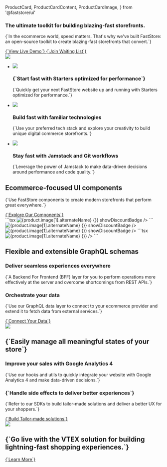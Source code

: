   ProductCard,
  ProductCardContent,
  ProductCardImage,
} from '@faststore/ui'


<main className="nx-main">
  <section className="nx-hero">
    <div className="nx-hero-wrapper nx-lading-grid">
      <article>
        <h1>The ultimate toolkit for building blazing-fast storefronts.</h1>
        <p>
          {`In the ecommerce world, speed matters. That's why we've built
          FastStore: an open-source toolkit to create blazing-fast
          storefronts that convert.`}
        </p>
        <div className="nx-hero-buttons">
          <a
            href="https://starter.vtex.app"
            target="_blank"
            className="nx-button nx-button-primary inverse"
          >
            {`View Live Demo`}
          </a>
          <a
            href="https://docs.google.com/forms/d/e/1FAIpQLSfmNyT5BepQw2AFyHnrI9-4fqvkOTWvdeBLdkQgxhQ2r0-g4A/viewform"
            target="_blank"
            class="nx-button nx-button-tertiary"
          >
            {`Join Waiting List`}
          </a>
        </div>
      </article>
      <img src="https://vtexhelp.vtexassets.com/assets/docs/src/newperf___473c0852ff70a357649f54f62eb968d1.png" />
    </div>
  </section>
  <section className="nx-features">
    <ul className="nx-lading-grid">
      <li>
        <img src="https://vtexhelp.vtexassets.com/assets/docs/src/rocket___425b51e066a4b8056c14509077fbb307.png" />
        <h3 className="nx-h3">{`Start fast with Starters optimized for performance`}</h3>
        <p>
          {`Quickly get your next FastStore website up and running with Starters optimized for performance.`}
        </p>
      </li>
      <li>
        <img src="https://vtexhelp.vtexassets.com/assets/docs/src/code___701a3a9cf0b330050cdc8c6c6ede0154.png" />
        <h3 className="nx-h3">Build fast with familiar technologies</h3>
        <p>
          {`Use your preferred tech stack and explore your creativity to build unique digital commerce storefronts.`}
        </p>
      </li>
      <li>
        <img src="https://vtexhelp.vtexassets.com/assets/docs/src/data-icon___7fd96a00b6b64a90fcc756a144ea061e.png" />
        <h3 className="nx-h3">Stay fast with Jamstack and Git workflows</h3>
        <p>
          {`Leverage the power of Jamstack to make data-driven decisions around performance and code quality.`}
        </p>
      </li>
    </ul>
  </section>
  <section className="nx-section nx-section-components">
    <div className="nx-section-wrapper nx-lading-grid">
      <article>
        <h2 className="nx-h2">Ecommerce-focused UI components</h2>
        <p>
          {`Use FastStore components to create modern storefronts that perform great everywhere.`}
        </p>
        <a
          href="/components"
          target="_blank"
          className="nx-button nx-button-primary"
        >
          {`Explore Our Components`}
        </a>
      </article>
      <div className="nx-section-code-desktop">
        ```tsx
        <ProductCard bordered>
          <ProductCardImage>
            <img
              data-fs-image
              src={product.image[1].url}
              alt={product.image[1].alternateName}
            />
          </ProductCardImage>
          <ProductCardContent
            title={product.isVariantOf.name}
            price={{
              value: product.offers.offers[0].price,
              listPrice: product.offers.offers[0].listPrice,
              formatter: useFormattedPrice,
            }}
            ratingValue={3.5}
            onButtonClick={() => {}}
            showDiscountBadge
          />
        </ProductCard>
        ```
        <OverviewSection>
          <ProductCard bordered>
            <ProductCardImage>
              <img
                data-fs-image
                src={product.image[1].url}
                alt={product.image[1].alternateName}
              />
            </ProductCardImage>
            <ProductCardContent
              title={product.isVariantOf.name}
              price={{
                value: product.offers.offers[0].price,
                listPrice: product.offers.offers[0].listPrice,
                formatter: useFormattedPrice,
              }}
              ratingValue={3.5}
              onButtonClick={() => {}}
              showDiscountBadge
            />
          </ProductCard>
        </OverviewSection>
      </div>
      <div className="nx-section-code-mobile">
        <Tabs items={['Example', 'Code']} defaultIndex="0">
          <Tab>
            <OverviewSection>
              <ProductCard bordered>
                <ProductCardImage>
                  <img
                    data-fs-image
                    src={product.image[1].url}
                    alt={product.image[1].alternateName}
                  />
                </ProductCardImage>
                <ProductCardContent
                  title={product.isVariantOf.name}
                  price={{
                    value: product.offers.offers[0].price,
                    listPrice: product.offers.offers[0].listPrice,
                    formatter: useFormattedPrice,
                  }}
                  ratingValue={3.5}
                  onButtonClick={() => {}}
                  showDiscountBadge
                />
              </ProductCard>
            </OverviewSection>
          </Tab>
          <Tab>
            ```tsx
            <ProductCard>
              <ProductCardImage>
                <img
                  data-fs-image
                  src={product.image[1].url}
                  alt={product.image[1].alternateName}
                />
              </ProductCardImage>
              <ProductCardContent
                title={product.isVariantOf.name}
                price={{
                  value: product.offers.offers[0].price,
                  listPrice: product.offers.offers[0].listPrice,
                  formatter: useFormattedPrice,
                }}
                ratingValue={3.5}
                onButtonClick={() => {}}
              />
            </ProductCard>
            ```
          </Tab>
        </Tabs>
      </div>
    </div>

  </section>
  <section className="nx-section">
    <div className="nx-section-wrapper nx-lading-grid">
      <article>
        <h2 className="nx-h2">Flexible and extensible GraphQL schemas</h2>
        <h3 className="nx-h3">Deliver seamless experiences everywhere</h3>
        <p>
          {`A Backend For Frontend (BFF) layer for you to perform operations more effectively at the server and overcome shortcomings from REST APIs.`}
        </p>
        <h3 className="nx-h3">Orchestrate your data</h3>
        <p>
          {`Use our GraphQL data layer to connect to your ecommerce provider and extend it to fetch data from external services.`}
        </p>
        <a href="/" target="_blank" className="nx-button nx-button-primary">
          {`Connect Your Data`}
        </a>
      </article>
      <img src="https://vtexhelp.vtexassets.com/assets/docs/src/apis___2c8418648187280cc370ef3c38d3c8f1.png" />
    </div>
  </section>
  <section className="nx-section">
    <div className="nx-section-wrapper nx-lading-grid">
      <article>
        <h2 className="nx-h2">
          {`Easily manage all meaningful states of your store`}
        </h2>
        <h3 className="nx-h3">Improve your sales with Google Analytics 4</h3>
        <p>
          {`Use our hooks and utils to quickly integrate your website with Google Analytics 4 and make data-driven decisions.`}
        </p>
        <h3 className="nx-h3">
          {`Handle side effects to deliver better experiences`}
        </h3>
        <p>
          {`Refer to our SDKs to build tailor-made solutions and deliver a better UX for your shoppers.`}
        </p>
        <a href="/" target="_blank" className="nx-button nx-button-primary">
          {`Build Tailor-made solutions`}
        </a>
      </article>
      <img src="https://vtexhelp.vtexassets.com/assets/docs/src/event___84bc74c9fff661cf1825fa8eedab2490.png" />
    </div>
  </section>
  <section className="nx-banner">
    <div className="nx-lading-grid">
      <h2 className="nx-h2">
        {`Go live with the VTEX solution for building lightning-fast shopping
        experiences.`}
      </h2>
      <a
        href="/docs"
        target="_blank"
        className="nx-button nx-button-primary inverse"
      >
        {`Learn More`}
      </a>
    </div>
  </section>
</main>
